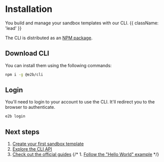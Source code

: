 # Installation

You build and manage your sandbox templates with our CLI. {{ className: 'lead' }}

The CLI is distributed as an [NPM package](https://www.npmjs.com/package/@e2b/sdk).

## Download CLI

You can install them using the following commands:

```bash
npm i -g @e2b/cli
```


## Login

You'll need to login to your account to use the CLI. It'll redirect you to the browser to authenticate.

```bash
e2b login
```


## Next steps

1. [Create your first sandbox template](/sandbox/templates/overview)
1. [Explore the CLI API](/CLI/commnads)
1. [Check out the official guides](/guides/custom-sandbox)
{/* 1. [Follow the "Hello World" example](/guides/) */}
